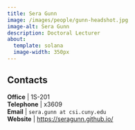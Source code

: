 ```yaml
---
title: Sera Gunn
image: /images/people/gunn-headshot.jpg
image-alt: Sera Gunn
description: Doctoral Lecturer
about:
  template: solana
  image-width: 350px
---
```





## Contacts

<i class="bi bi-door-open"></i> **Office** | 1S-201 <br/>
<i class="bi bi-telephone"></i> **Telephone** | x3609 <br/>
<i class="bi bi-mailbox"></i> **Email** | `sera.gunn at csi.cuny.edu` <br/>
<i class="bi bi-x-diamond"></i> **Website**  | [https://seragunn.github.io/](https://seragunn.github.io/) <br/>


